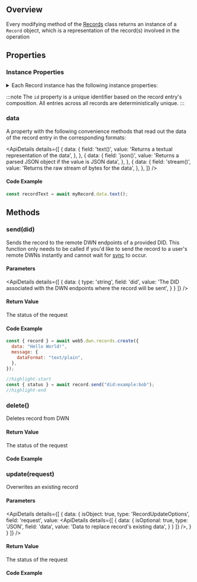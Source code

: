 

## Overview
Every modifying method of the [Records](/api/web5-js/dwn/records) class returns an instance of a `Record` object, which is a representation of the record(s) involved in the operation

<Divider type="slash"/>

<section class="api-docs">

## Properties

### Instance Properties
<details>
  <summary>Each Record instance has the following instance properties:</summary>
  <div className="grid grid-cols-1 desktop:grid-cols-2">
    <div>
      <ul>
        <li>id</li>
        <li>attestation</li>
        <li>contextId</li>
        <li>dataFormat</li>
        <li>dateCreated</li>
        <li>dataCid</li>
        <li>dataSize</li>
        <li>dateModified</li>
        <li>datePublished</li>
      </ul>
    </div>
    <div>
      <ul>
        <li>encryption</li>
        <li>interface</li>
        <li>method</li>
        <li>parentId</li>
        <li>protocol</li>
        <li>protocolPath</li>
        <li>published</li>
        <li>recipient</li>
        <li>schema</li>
      </ul>
    </div>
  </div>
</details>

:::note
The `id` property is a unique identifier based on the record entry's composition. All entries across all records are deterministically unique.
:::

### data
A property with the following convenience methods that read out the data of the record entry in the corresponding formats:

<ApiDetails
  details={[
    {
      data: {
        field: 'text()',
        value: 'Returns a textual representation of the data',
      },
    },
    {
      data: {
        field: 'json()',
        value: 'Returns a parsed JSON object if the value is JSON data',
      },
    },
    {
      data: {
        field: 'stream()',
        value: 'Returns the raw stream of bytes for the data',
      },
    },
  ]}
/>

#### Code Example
```js
const recordText = await myRecord.data.text();
```

<Divider type="slash"/>

## Methods

### send(did)

Sends the record to the remote DWN endpoints of a provided DID. This function only needs to be called if you'd like to send the record to a user's remote DWNs instantly and cannot wait for [sync](/docs/web5/learn/sync#sync-intervals) to occur.

#### Parameters

<ApiDetails
  details={[
    {
      data: {
        type: 'string',
        field: 'did',
        value: 'The DID associated with the DWN endpoints where the record will be sent',
      }
    }
  ]}
/>


#### Return Value

The status of the request

#### Code Example
```js
const { record } = await web5.dwn.records.create({
  data: "Hello World!",
  message: {
    dataFormat: "text/plain",
  },
});

//highlight-start
const { status } = await record.send("did:example:bob");
//highlight-end
```

<Divider type="slash"/>

### delete()

Deletes record from DWN

#### Return Value

The status of the request

#### Code Example

<CodeSnippet functionName="deleteRecord" />

<Divider type="slash"/>

### update(request)

Overwrites an existing record

#### Parameters

<ApiDetails
  details={[
    {
      data: {
        isObject: true,
        type: 'RecordUpdateOptions',
        field: 'request',
        value: <ApiDetails
                details={[
                    {
                        data: {
                            isOptional: true,
                            type: 'JSON',
                            field: 'data',
                            value: 'Data to replace record\'s existing data',
                        }
                    }
                ]}
            />,
      }
    }
  ]}
/>

#### Return Value

The status of the request

#### Code Example

<CodeSnippet functionName="updateRecord" />

</section>
